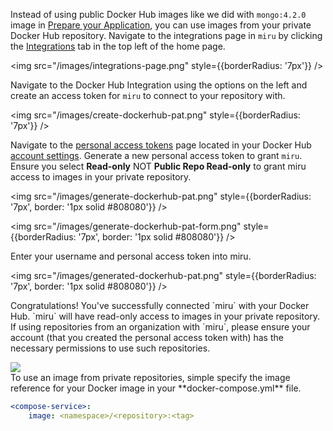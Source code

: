 Instead of using public Docker Hub images like we did with `mongo:4.2.0` image in [Prepare your Application](#prepare-artifact), you can use images from your private Docker Hub repository. Navigate to the integrations page in `miru` by clicking the [Integrations](https://app.miruml.com/integrations/github) tab in the top left of the home page.

<img src="/images/integrations-page.png" style={{borderRadius: '7px'}} />

Navigate to the Docker Hub Integration using the options on the left and create an access token for `miru` to connect to your repository with.

<img src="/images/create-dockerhub-pat.png" style={{borderRadius: '7px'}} />

Navigate to the [personal access tokens](https://app.docker.com/settings/personal-access-tokens) page located in your Docker Hub [account settings](https://app.docker.com/settings). Generate a new personal access token to grant `miru`. Ensure you select **Read-only** NOT **Public Repo Read-only** to grant miru access to images in your private repository.

<img src="/images/generate-dockerhub-pat.png" style={{borderRadius: '7px', border: '1px solid #808080'}} />

<img src="/images/generate-dockerhub-pat-form.png" style={{borderRadius: '7px', border: '1px solid #808080'}} />

Enter your username and personal access token into miru.

<img src="/images/generated-dockerhub-pat.png" style={{borderRadius: '7px', border: '1px solid #808080'}} />

<div style={{
display: 'flex',
flexDirection: 'row',
alignItems: 'center',
justifyContent: 'flex-start',
}}>
<p style={{ flex: 1}}>
Congratulations! You've successfully connected `miru` with your Docker Hub. `miru` will have read-only access to images in your private repository. If using repositories from an organization with `miru`, please ensure your account (that you created the personal access token with) has the necessary permissions to use such repositories.
</p>
<img src="/images/connect-dockerhub-form.png" style={{ 
    borderRadius: '7px',
    flex: 1,
    maxWidth: '300px',
    marginRight: '10px',
}} />
</div>
To use an image from private repositories, simple specify the image reference for your Docker image in your **docker-compose.yml** file. 

```yaml
<compose-service>:
    image: <namespace>/<repository>:<tag>
```